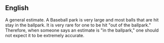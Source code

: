 ==English==
{{rfc}}
{{rfd}}
A general estimate.  A Baseball park is very large and most balls that are hit stay in the ballpark.  It is very rare for one to be hit "out of the ballpark."   Therefore, when someone says an estimate is "in the ballpark," one should not expect it to be extremely accurate.